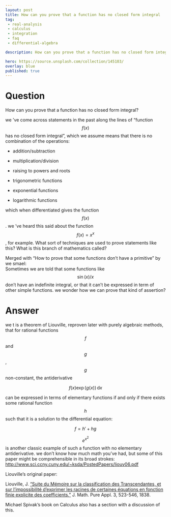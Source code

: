 ---
layout: post
title: How can you prove that a function has no closed form integral
tag:
 - real-analysis
 - calculus
 - integration
 - faq
 - differential-algebra

description: How can you prove that a function has no closed form integral

hero: https://source.unsplash.com/collection/145103/
overlay: blue 
published: true
---

# Question 

How can you prove that a function has no closed form integral?

<!--break-->


we 've come across statements in the past along the lines of "function $$f(x)$$ has no closed form integral", which we  assume means that there is no combination of the operations:


* addition/subtraction

* multiplication/division

* raising to powers and roots

* trigonometric functions

* exponential functions

* logarithmic functions


which when differentiated gives the function $$f(x)$$. we 've heard this said about the function $$f(x) = x^x$$, for example.
What sort of techniques are used to prove statements like this? What is this branch of mathematics called?

Merged with "How to prove that some functions don't have a primitive" by we smael:  
Sometimes we are told that some functions like $$\sin(x)/x$$ don't have an indefinite integral, or that it can't be expressed in term of other simple functions.
we wonder how we can prove that kind of assertion?


# Answer 


we t is a theorem of Liouville, reproven later with purely algebraic methods, that for rational functions $$f$$ and $$g$$, $$g$$ non-constant, the antiderivative

 $$ 
f(x)\exp(g(x)) \, \mathrm dx
 $$ 

can be expressed in terms of elementary functions if and only if there exists some rational function $$h$$ such that it is a solution to the differential equation:

 $$ 
f = h' + hg
$$
 
$$
e^{x^2}$$ is another classic example of such a function with no elementary antiderivative.
we  don't know how much math you've had, but some of this paper might be comprehensible in its broad strokes: 
[http://www.sci.ccny.cuny.edu/~ksda/PostedPapers/liouv06.pdf](http://www.sci.ccny.cuny.edu/~ksda/PostedPapers/liouv06.pdf)

Liouville's original paper:

Liouville, J. ["Suite du Mémoire sur la classification des Transcendantes, et sur l'impossibilité d'exprimer les racines de certaines équations en fonction finie explicite des coefficients."](http://sites.mathdoc.fr/JMPA/PDF/JMPA_1837_1_2_A7_0.pdf) J. Math. Pure Appl. 3, 523-546, 1838. 

Michael Spivak's book on Calculus also has a section with a discussion of this.

